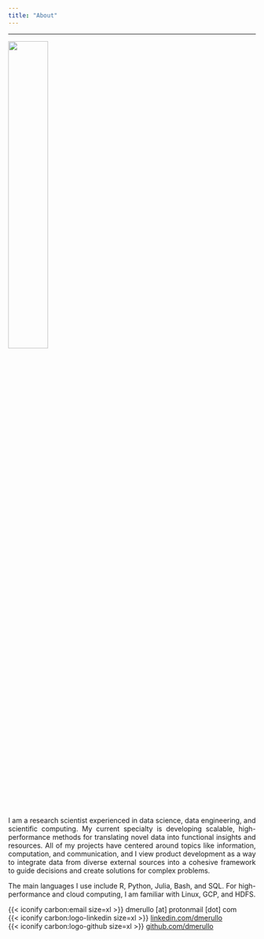 ```yaml
---
title: "About"
---
```


<style>
body {
text-align: justify}
</style>

***

![](files/picture.png){fig-align="center" width="40%"}

I am a research scientist experienced in data science, data engineering, and scientific computing. My current specialty is developing scalable, high-performance methods for translating novel data into functional insights and resources. All of my projects have centered around topics like information, computation, and communication, and I view product development as a way to integrate data from diverse external sources into a cohesive framework to guide decisions and create solutions for complex problems.

The main languages I use include R, Python, Julia, Bash, and SQL. For high-performance and cloud computing, I am familiar with Linux, GCP, and HDFS.

{{< iconify carbon:email size=xl >}} dmerullo [at] protonmail [dot] com\
{{< iconify carbon:logo-linkedin size=xl >}} [linkedin.com/dmerullo](https://www.linkedin.com/in/dmerullo){target="_blank"} \
{{< iconify carbon:logo-github size=xl >}} [github.com/dmerullo](https://github.com/dmerullo){target="_blank"}